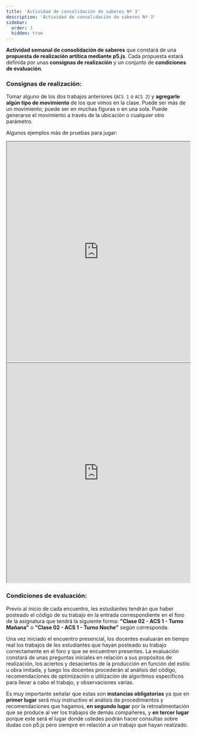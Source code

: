 ```yaml
---
title: 'Actividad de consolidación de saberes Nº 3'
description: 'Actividad de consolidación de saberes Nº 3'
sidebar:
  order: 3
  hidden: true
---
```


**Actividad semanal de consolidación de saberes** que constará de una **propuesta de realización artítica mediante p5.js**. Cada propuesta estará definida por unas **consignas de realización** y un conjunto de **condiciones de evaluación**.

### Consignas de realización:

Tomar alguno de los dos trabajos anteriores (`ACS 1` o `ACS 2`) y **agregarle algún tipo de movimiento** de los que vimos en la clase. Puede ser más de un movimiento; puede ser en muchas figuras o en una sola. Puede generarse el movimiento a través de la ubicación o cualquier otro parámetro.

Algunos ejemplos más de pruebas para jugar:

<div>
<iframe src="https://editor.p5js.org/sebifly/embed/BXjg4HIhq" width="500" height="600"></iframe>
</div>

<div>
<iframe src="https://editor.p5js.org/sebifly/embed/EXpHnMeHo" width="500" height="600"></iframe>
</div>

### Condiciones de evaluación:

Previo al inicio de cada encuentro, les estudiantes tendrán que haber posteado el código de su trabajo en la entrada correspondiente en el foro de la asignatura que tendrá la siguiente forma: **"Clase 02 - ACS 1 - Turno Mañana"** o **"Clase 02 - ACS 1 - Turno Noche"** según corresponda.

Una vez iniciado el encuentro presencial, los docentes evaluarán en tiempo real los trabajos de les estudiantes que hayan posteado su trabajo correctamente en el foro y que se encuentren presentes. La evaluación constará de unas preguntas iniciales en relación a sus propósitos de realización, los aciertos y desaciertos de la producción en función del estilo u obra imitada, y luego los docentes procederán al  análisis del código, recomendaciones de optimización o utilización de algoritmos específicos para llevar a cabo el trabajo, y observaciones varias.

Es muy importante señalar que estas son **instancias obligatorias** ya que en **primer lugar** será muy instructivo el análisis de procedimientos y recomendaciones que hagamos, **en segundo lugar** por la retroalimentación que se produce al ver los trabajos de demás compañeres, y **en tercer lugar** porque este será el lugar donde ustedes podrán hacer consultas sobre dudas con p5.js pero siempre en relación a un trabajo que hayan realizado.
